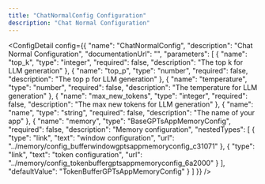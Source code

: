 ```yaml
---
title: "ChatNormalConfig Configuration"
description: "Chat Normal Configuration"
---
```



<ConfigDetail config={{
  "name": "ChatNormalConfig",
  "description": "Chat Normal Configuration",
  "documentationUrl": "",
  "parameters": [
    {
      "name": "top_k",
      "type": "integer",
      "required": false,
      "description": "The top k for LLM generation"
    },
    {
      "name": "top_p",
      "type": "number",
      "required": false,
      "description": "The top p for LLM generation"
    },
    {
      "name": "temperature",
      "type": "number",
      "required": false,
      "description": "The temperature for LLM generation"
    },
    {
      "name": "max_new_tokens",
      "type": "integer",
      "required": false,
      "description": "The max new tokens for LLM generation"
    },
    {
      "name": "name",
      "type": "string",
      "required": false,
      "description": "The name of your app"
    },
    {
      "name": "memory",
      "type": "BaseGPTsAppMemoryConfig",
      "required": false,
      "description": "Memory configuration",
      "nestedTypes": [
        {
          "type": "link",
          "text": "window configuration",
          "url": "../memory/config_bufferwindowgptsappmemoryconfig_c31071"
        },
        {
          "type": "link",
          "text": "token configuration",
          "url": "../memory/config_tokenbuffergptsappmemoryconfig_6a2000"
        }
      ],
      "defaultValue": "TokenBufferGPTsAppMemoryConfig"
    }
  ]
}} />

